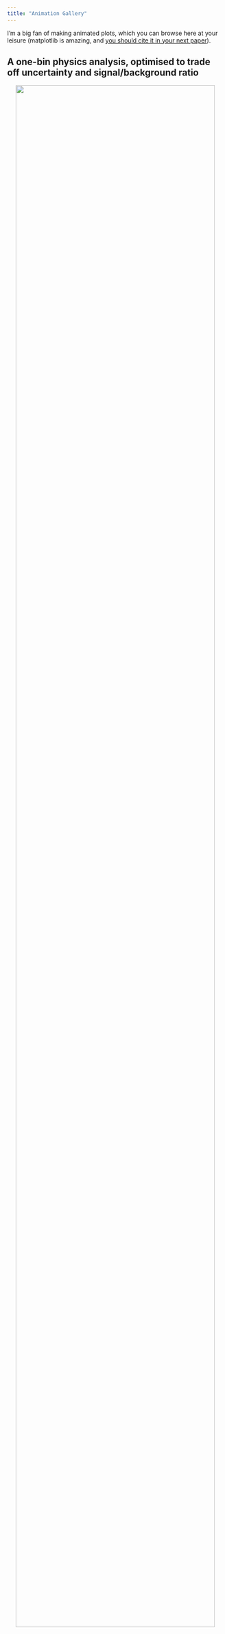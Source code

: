 ```yaml
---
title: "Animation Gallery"
---
```

I'm a big fan of making animated plots, which you can browse here at your leisure (matplotlib is amazing, and [you should cite it in your next paper](https://matplotlib.org/stable/users/project/citing.html#:~:text=If%20Matplotlib%20contributes%20to%20a,90%2D95%2C%202007.)).

<p align="center" width="100%">
   <h2>A one-bin physics analysis, optimised to trade off uncertainty and signal/background ratio</h2> 
</p>
<p align="center" width="100%">
    <img width="96%" src="images/anopt.gif">
</p> 



<p align="center" width="100%">
   <h2>Differentiable histograms made of KDEs:</h2> 
</p>
<p align="center" width="100%">
    <img width="48%" src="images/goodkde.gif">
    <img width="48%" src="images/kde_bins.gif">
</p>
<p align="center" width="100%">
   <h3>Useful for binning optimisation!</h3> 
</p>
<p align="center" width="100%">
    <img width="96%" src="images/binopt.gif">
</p> 

<p align="center" width="100%">
   <h2>Training a summary statistic to discover a new (toy) particle!</h2> 
</p>
<p align="center" width="100%">
    <img width="96%" src="images/neos.gif">
</p> 